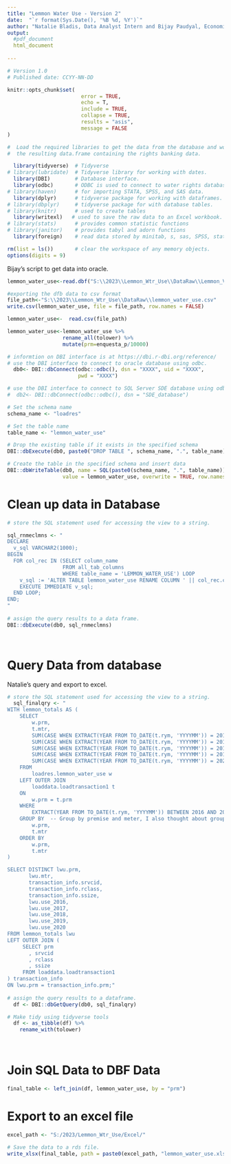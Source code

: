 ---
title: "Lemmon Water Use - Version 2"
date:  "`r format(Sys.Date(), '%B %d, %Y')`"
author: "Natalie Bladis, Data Analyst Intern and Bijay Paudyal, Economist Intern"
output:
  #pdf_document
  html_document
  
---


```{r include=F}
# Version 1.0 
# Published date: CCYY-NN-DD
```

<!-- Setup some global knitr options to control when source code is displayed -->
```{r , setup, include=F}
knitr::opts_chunk$set(
                        error = TRUE,
                        echo = T,
                        include = TRUE,
                        collapse = TRUE,
                        results = "asis",
                        message = FALSE
)
```
<!-- Set up the R working environment by loading libraries and working folder -->
```{r loadlibs, }
#  Load the required libraries to get the data from the database and work with
#  the resulting data.frame containing the rights banking data.

  library(tidyverse)  # Tidyverse
# library(lubridate)  # Tidyverse library for working with dates.
  library(DBI)        # Database interface.
  library(odbc)       # ODBC is used to connect to water rights database.
# library(haven)      # for importing STATA, SPSS, and SAS data.
  library(dplyr)      # tidyverse package for working with dataframes.
# library(dbplyr)     # tidyverse package for with database tables.
# library(knitr)      # used to create tables
  library(writexl)   # used to save the raw data to an Excel workbook.
# library(stats)      # provides common statistic functions
# library(janitor)    # provides tabyl and adorn functions
  library(foreign)    # read data stored by minitab, s, sas, SPSS, stata, Systat, weka, dbase

rm(list = ls())       # clear the workspace of any memory objects.
options(digits = 9)
```


Bijay's script to get data into oracle.


```{r read_data_dbf}
lemmon_water_use<-read.dbf("S:\\2023\\Lemmon_Wtr_Use\\DataRaw\\Lemmon_Valley_Premise_20230911a.dbf")

```

```{r write_csv}
#exporting the dfb data to csv format
file_path<-"S:\\2023\\Lemmon_Wtr_Use\\DataRaw\\lemmon_water_use.csv"
write.csv(lemmon_water_use, file = file_path, row.names = FALSE)

lemmon_water_use<-  read.csv(file_path)

```

```{r rename_column}

lemmon_water_use<-lemmon_water_use %>% 
                  rename_all(tolower) %>% 
                  mutate(prm=enquesta_p/10000)

```


```{r db-connect, echo=FALSE}

# informtion on DBI interface is at https://dbi.r-dbi.org/reference/
# use the DBI interface to connect to oracle database using odbc.
  db0<- DBI::dbConnect(odbc::odbc(), dsn = "XXXX", uid = "XXXX", 
                       pwd = "XXXX")

# use the DBI interface to connect to SQL Server SDE database using odbc.
#  db2<- DBI::dbConnect(odbc::odbc(), dsn = "SDE_database")


```


```{r upload_to_server}

# Set the schema name
schema_name <- "loadres"

# Set the table name
table_name <- "lemmon_water_use"

# Drop the existing table if it exists in the specified schema
DBI::dbExecute(db0, paste0("DROP TABLE ", schema_name, ".", table_name))

# Create the table in the specified schema and insert data
DBI::dbWriteTable(db0, name = SQL(paste0(schema_name, ".", table_name)), 
                  value = lemmon_water_use, overwrite = TRUE, row.names = FALSE)

```


# Clean up data in Database
```{r getdata, }

# store the SQL statement used for accessing the view to a string.

sql_rnmeclmns <- "
DECLARE
  v_sql VARCHAR2(1000);
BEGIN
  FOR col_rec IN (SELECT column_name 
                  FROM all_tab_columns
                  WHERE table_name = 'LEMMON_WATER_USE') LOOP
    v_sql := 'ALTER TABLE lemmon_water_use RENAME COLUMN ' || col_rec.column_name || ' TO ' || UPPER(col_rec.column_name);
    EXECUTE IMMEDIATE v_sql;
  END LOOP;
END;
"
 
# assign the query results to a data frame.
DBI::dbExecute(db0, sql_rnmeclmns)

  
```


# Query Data from database
Natalie's query and export to excel. 
```{r query-data, }
# store the SQL statement used for accessing the view to a string.
  sql_finalqry <- "
WITH lemmon_totals AS (
    SELECT
        w.prm,
        t.mtr,
        SUM(CASE WHEN EXTRACT(YEAR FROM TO_DATE(t.rym, 'YYYYMM')) = 2016 THEN t.tot_use ELSE 0 END) AS use_2016,
        SUM(CASE WHEN EXTRACT(YEAR FROM TO_DATE(t.rym, 'YYYYMM')) = 2017 THEN t.tot_use ELSE 0 END) AS use_2017,
        SUM(CASE WHEN EXTRACT(YEAR FROM TO_DATE(t.rym, 'YYYYMM')) = 2018 THEN t.tot_use ELSE 0 END) AS use_2018,
        SUM(CASE WHEN EXTRACT(YEAR FROM TO_DATE(t.rym, 'YYYYMM')) = 2019 THEN t.tot_use ELSE 0 END) AS use_2019,
        SUM(CASE WHEN EXTRACT(YEAR FROM TO_DATE(t.rym, 'YYYYMM')) = 2020 THEN t.tot_use ELSE 0 END) AS use_2020
    FROM
        loadres.lemmon_water_use w
    LEFT OUTER JOIN
        loaddata.loadtransaction1 t
    ON
        w.prm = t.prm
    WHERE
        EXTRACT(YEAR FROM TO_DATE(t.rym, 'YYYYMM')) BETWEEN 2016 AND 2020
    GROUP BY  -- Group by premise and meter, I also thought about grouping by service id as well. 
        w.prm,
        t.mtr
    ORDER BY
        w.prm,
        t.mtr
)

SELECT DISTINCT lwu.prm,
       lwu.mtr, 
       transaction_info.srvcid,
       transaction_info.rclass,
       transaction_info.ssize,
       lwu.use_2016,
       lwu.use_2017,
       lwu.use_2018,
       lwu.use_2019,
       lwu.use_2020 
FROM lemmon_totals lwu
LEFT OUTER JOIN (
     SELECT prm
       , srvcid
       , rclass
       , ssize  
     FROM loaddata.loadtransaction1 
) transaction_info 
ON lwu.prm = transaction_info.prm;"
 
# assign the query results to a dataframe.
  df <- DBI::dbGetQuery(db0, sql_finalqry)

# Make tidy using tidyverse tools
  df <- as_tibble(df) %>% 
    rename_with(tolower)
    
  
```
  
# Join SQL Data to DBF Data

```{r}
final_table <- left_join(df, lemmon_water_use, by = "prm")

```


# Export to an excel file

```{r}  
excel_path <- "S:/2023/Lemmon_Wtr_Use/Excel/"
  
# Save the data to a rds file.
write_xlsx(final_table, path = paste0(excel_path, "lemmon_water_use.xlsx"))
  
```

